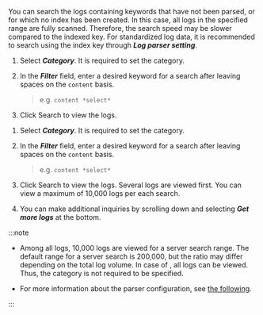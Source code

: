 You can search the logs containing keywords that have not been parsed, or for which no index has been created. In this case, all logs in the specified range are fully scanned. Therefore, the search speed may be slower compared to the indexed key. For standardized log data, it is recommended to search using the index key through **_Log parser setting_**.

<ImgLang img='log-filter-search.png' desc='Applying non-parsing keyword filters'/>

<InDoc pages="log-lt,aws-log-lt">

1. Select **_Category_**. <InDoc pages="log-search,aws-log-search">It is required to set the category.</InDoc>

2. In the **_Filter_** field, enter a desired keyword for a search after leaving spaces on the `content` basis. 

   > e.g. `content *select*`

3. Click <LinkImage img="ic-search.svg" className="ico" /> <UI>Search</UI> to view the logs.

</InDoc>

<InDoc pages="log-search,aws-log-search">

1. Select **_Category_**. <InDoc pages="log-search,aws-log-search">It is required to set the category.</InDoc>

2. In the **_Filter_** field, enter a desired keyword for a search after leaving spaces on the `content` basis. 

   > e.g. `content *select*`

3. Click <LinkImage img="ic-search.svg" className="ico" /> <UI>Search</UI> to view the logs. Several logs are viewed first. You can view a maximum of 10,000 logs per each search.

4. You can make additional inquiries by scrolling down and selecting **_Get more logs_** at the bottom. 

<ImgLang img='log-content-search-more.png' desc='View more'/>

</InDoc>

:::note 

- <InDoc pages="log-search,aws-log-search">Among all logs, 10,000 logs are viewed for a server search range. The default range for a server search is 200,000, but the ratio may differ depending on the total log volume.</InDoc> <InDoc pages="log-lt,aws-log-lt">In case of <Cmdname sid="logTail" className="uitext" />, all logs can be viewed. Thus, the category is not required to be specified.</InDoc>

- For more information about the parser configuration, see [the following](log-parser).

:::
